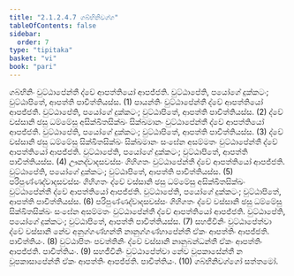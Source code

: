```yaml
---
title: "2.1.2.4.7 ගබ්භිනිවග්ග"
tableOfContents: false
sidebar:
  order: 7
type: "tipitaka"
basket: "vi"
book: "pari"
---
```



<DynamicBreadcrumb />

<Division number="237" book="pari">

<Paragraph number="943" book="pari">
ගබ්භිනිං වුට්ඨාපේන්තී ද්වේ ආපත්තියෝ ආපජ්ජති. වුට්ඨාපේති, පයෝගේ දුක්කටං; වුට්ඨාපිතේ, ආපත්ති පාචිත්තියස්ස. (1)
</Paragraph>

<Paragraph number="944" book="pari">
පායන්තිං වුට්ඨාපේන්තී ද්වේ ආපත්තියෝ ආපජ්ජති. වුට්ඨාපේති, පයෝගේ දුක්කටං; වුට්ඨාපිතේ, ආපත්ති පාචිත්තියස්ස. (2)
</Paragraph>

<Paragraph number="945" book="pari">
ද්වේ වස්සානි ඡසු ධම්මේසු අසික්ඛිතසික්ඛං සික්ඛමානං වුට්ඨාපේන්තී ද්වේ ආපත්තියෝ ආපජ්ජති. වුට්ඨාපේති, පයෝගේ දුක්කටං; වුට්ඨාපිතේ, ආපත්ති පාචිත්තියස්ස. (3)
</Paragraph>

<Paragraph number="946" book="pari">
ද්වේ වස්සානි ඡසු ධම්මේසු සික්ඛිතසික්ඛං සික්ඛමානං සංඝේන අසම්මතං වුට්ඨාපේන්තී ද්වේ ආපත්තියෝ ආපජ්ජති. වුට්ඨාපේති, පයෝගේ දුක්කටං; වුට්ඨාපිතේ, ආපත්ති පාචිත්තියස්ස. (4)
</Paragraph>

<Paragraph number="947" book="pari">
ඌනද්වාදසවස්සං ගිහිගතං වුට්ඨාපේන්තී ද්වේ ආපත්තියෝ ආපජ්ජති. වුට්ඨාපේති, පයෝගේ දුක්කටං; වුට්ඨාපිතේ, ආපත්ති පාචිත්තියස්ස. (5)
</Paragraph>

<Paragraph number="948" book="pari">
පරිපුණ්ණද්වාදසවස්සං ගිහිගතං ද්වේ වස්සානි ඡසු ධම්මේසු අසික්ඛිතසික්ඛං වුට්ඨාපේන්තී ද්වේ ආපත්තියෝ ආපජ්ජති. වුට්ඨාපේති, පයෝගේ දුක්කටං; වුට්ඨාපිතේ, ආපත්ති පාචිත්තියස්ස. (6)
</Paragraph>

<Paragraph number="949" book="pari">
පරිපුණ්ණද්වාදසවස්සං ගිහිගතං ද්වේ වස්සානි ඡසු ධම්මේසු සික්ඛිතසික්ඛං සංඝේන අසම්මතං වුට්ඨාපේන්තී ද්වේ ආපත්තියෝ ආපජ්ජති. වුට්ඨාපේති, පයෝගේ දුක්කටං; වුට්ඨාපිතේ, ආපත්ති පාචිත්තියස්ස. (7)
</Paragraph>

<Paragraph number="950" book="pari">
සහජීවිනිං වුට්ඨාපේත්වා ද්වේ වස්සානි නේව අනුග්ගණ්හන්තී නානුග්ගණ්හාපේන්තී ඒකං ආපත්තිං ආපජ්ජති. පාචිත්තියං. (8)
</Paragraph>

<Paragraph number="951" book="pari">
වුට්ඨාපිතං පවත්තිනිං ද්වේ වස්සානි නානුබන්ධන්තී ඒකං ආපත්තිං ආපජ්ජති. පාචිත්තියං. (9)
</Paragraph>

<Paragraph number="952" book="pari">
සහජීවිනිං වුට්ඨාපේත්වා නේව වූපකාසේන්තී න වූපකාසාපේන්තී ඒකං ආපත්තිං ආපජ්ජති. පාචිත්තියං. (10)

</Paragraph>
</Division>

<Paragraph number="953" type="center" book="pari">
ගබ්භිනිවග්ගෝ සත්තමෝ.
</Paragraph>